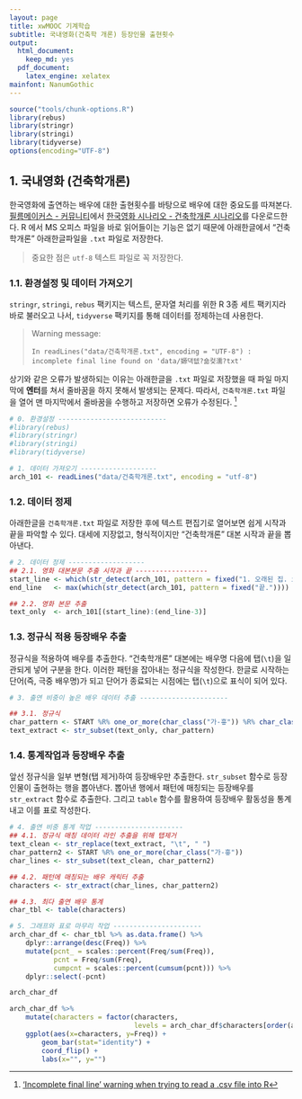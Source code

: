 ```yaml
---
layout: page
title: xwMOOC 기계학습
subtitle: 국내영화(건축학 개론) 등장인물 출현횟수
output:
  html_document: 
    keep_md: yes
  pdf_document:
    latex_engine: xelatex
mainfont: NanumGothic
---
```

 
``` r
source("tools/chunk-options.R")
library(rebus)
library(stringr)
library(stringi)
library(tidyverse)
options(encoding="UTF-8")
```

## 1. 국내영화 (건축학개론)

한국영화에 출연하는 배우에 대한 출현횟수를 바탕으로 배우에 대한 중요도를 따져본다.
[필름메이커스 - 커뮤니티](http://www.filmmakers.co.kr/)에서 [한국영화 시나리오 - 건축학개론 시나리오](http://www.filmmakers.co.kr/koreanScreenplays/3547349)를 다운로드한다.
R 에서 MS 오피스 파일을 바로 읽어들이는 기능은 없기 때문에 아래한글에서 "건축학개론" 아래한글파일을 `.txt` 파일로 저장한다.

> 중요한 점은 `utf-8` 텍스트 파일로 꼭 저장한다.

### 1.1. 환경설정 및 데이터 가져오기 

`stringr`, `stringi`, `rebus` 팩키지는 텍스트, 문자열 처리를 위한 R 3종 세트 팩키지라 바로 불러오고 나서,
`tidyverse` 팩키지를 통해 데이터를 정제하는데 사용한다.

> Warning message:
>
>     In readLines("data/건축학개론.txt", encoding = "UTF-8") : incomplete final line found on 'data/嫄댁텞?숆컻濡?txt'

상기와 같은 오류가 발생하되는 이유는 아래한글을 `.txt` 파일로 저장했을 때 파일 마지막에 **엔터**를 쳐서 줄바꿈을 하지 못해서 발생되는 문제다.
따라서, `건축학개론.txt` 파일을 열어 맨 마지막에서 줄바꿈을 수행하고 저장하면 오류가 수정된다. [^enter-end-of-text]

[^enter-end-of-text]: ['Incomplete final line' warning when trying to read a .csv file into R](http://stackoverflow.com/questions/5990654/incomplete-final-line-warning-when-trying-to-read-a-csv-file-into-r)

``` r

# 0. 환경설정 ---------------------------
#library(rebus)
#library(stringr)
#library(stringi)
#library(tidyverse)

# 1. 데이터 가져오기 -------------------
arch_101 <- readLines("data/건축학개론.txt", encoding = "utf-8")
```

### 1.2. 데이터 정제

아래한글을 `건축학개론.txt` 파일로 저장한 후에 텍스트 편집기로 열어보면 쉽게 시작과 끝을 파악할 수 있다.
대세에 지장없고, 형식적이지만 "건축학개론" 대본 시작과 끝을 뽑아낸다.

``` r

# 2. 데이터 정제 -------------------
## 2.1. 영화 대본본문 추출 시작과 끝 ------------------
start_line <- which(str_detect(arch_101, pattern = fixed("1. 오래된 집. 오후.")))
end_line   <- max(which(str_detect(arch_101, pattern = fixed("끝."))))

## 2.2. 영화 본문 추출
text_only  <- arch_101[(start_line):(end_line-3)]
```

### 1.3. 정규식 적용 등장배우 추출

정규식을 적용하여 배우를 추출한다. "건축학개론" 대본에는 배우명 다음에 탭(`\t`)을 일관되게 넣어 구분을 한다.
이러한 패턴을 잡아내는 정규식을 작성한다. 
한글로 시작하는 단어(즉, 극중 배우명)가 되고 단어가 종료되는 시점에는 탭(`\t`)으로 표식이 되어 있다.

``` r
# 3. 출연 비중이 높은 배우 데이터 추출 ----------------------

## 3.1. 정규식
char_pattern <- START %R% one_or_more(char_class("가-흫")) %R% char_class("\t")
text_extract <- str_subset(text_only, char_pattern)
```

### 1.4. 통계작업과 등장배우 추출

앞선 정규식을 일부 변형(탭 제거)하여 등장배우만 추출한다.
`str_subset` 함수로 등장인물이 출현하는 행을 뽑아낸다.
뽑아낸 행에서 패턴에 매칭되는 등장배우를 `str_extract` 함수로 추출한다.
그리고 `table` 함수를 활용하여 등장배우 활동성을 통계내고 이를 표로 작성한다.

``` r

# 4. 출연 비중 통계 작업 ----------------------
## 4.1. 정규식 매칭 데이터 라인 추출을 위해 탭제거
text_clean <- str_replace(text_extract, "\t", " ")
char_pattern2 <- START %R% one_or_more(char_class("가-흫"))
char_lines <- str_subset(text_clean, char_pattern2)

## 4.2. 패턴에 매칭되는 배우 캐릭터 추출
characters <- str_extract(char_lines, char_pattern2)

## 4.3. 최다 출연 배우 통계
char_tbl <- table(characters)

# 5. 그래프와 표로 마무리 작업 ----------------------
arch_char_df <- char_tbl %>% as.data.frame() %>% 
    dplyr::arrange(desc(Freq)) %>% 
    mutate(pcnt_ = scales::percent(Freq/sum(Freq)),
           pcnt = Freq/sum(Freq),
           cumpcnt = scales::percent(cumsum(pcnt))) %>% 
    dplyr::select(-pcnt)

arch_char_df

arch_char_df %>% 
    mutate(characters = factor(characters, 
                               levels = arch_char_df$characters[order(arch_char_df$Freq)])) %>% 
    ggplot(aes(x=characters, y=Freq)) +
        geom_bar(stat="identity") +
        coord_flip() +
        labs(x="", y="")
```
